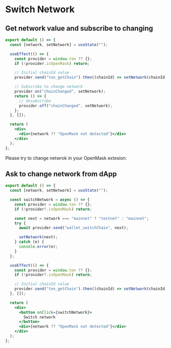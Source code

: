 
# Switch Network

## Get network value and subscribe to changing

```jsx
export default () => {
  const [network, setNetwork] = useState("");

  useEffect(() => {
    const provider = window.ton ?? {};
    if (!provider.isOpenMask) return;

    // Initial chainId value
    provider.send("ton_getChain").then((chainId) => setNetwork(chainId));

    // Subscribe to change network
    provider.on("chainChanged", setNetwork);
    return () => {
      // Unsubscribe
      provider.off("chainChanged", setNetwork);
    };
  }, []);

  return (
    <div>
      <div>{network ?? "OpenMask not detected"}</div>
    </div>
  );
};
```

Please try to change netwrok in your OpenMask extesion:

<Network />

## Ask to change network from dApp

```jsx
export default () => {
  const [network, setNetwork] = useState("");

  const switchNetwork = async () => {
    const provider = window.ton ?? {};
    if (!provider?.isOpenMask) return;

    const next = network === "mainnet" ? "testnet" : "mainnet";
    try {
      await provider.send("wallet_switchChain", next);

      setNetwork(next);
    } catch (e) {
      console.error(e);
    }
  };

  useEffect(() => {
    const provider = window.ton ?? {};
    if (!provider?.isOpenMask) return;

    // Initial chainId value
    provider.send("ton_getChain").then((chainId) => setNetwork(chainId));
  }, []);

  return (
    <div>
      <button onClick={switchNetwork}>
        Switch network
      </button>
      <div>{network ?? "OpenMask not detected"}</div>
    </div>
  );
};

```

<Switch />
